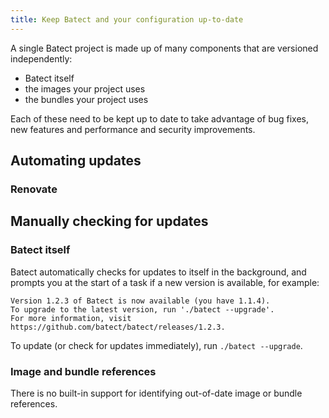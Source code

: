 ```yaml
---
title: Keep Batect and your configuration up-to-date
---
```



A single Batect project is made up of many components that are versioned independently:

- Batect itself
- the images your project uses
- the bundles your project uses

Each of these need to be kept up to date to take advantage of bug fixes, new features and performance and security improvements.

## Automating updates

### Renovate

<Renovate />

## Manually checking for updates

### Batect itself

Batect automatically checks for updates to itself in the background, and prompts you at the start of a task if a new version is
available, for example:

```
Version 1.2.3 of Batect is now available (you have 1.1.4).
To upgrade to the latest version, run './batect --upgrade'.
For more information, visit https://github.com/batect/batect/releases/1.2.3.
```

To update (or check for updates immediately), run `./batect --upgrade`.

### Image and bundle references

There is no built-in support for identifying out-of-date image or bundle references.
